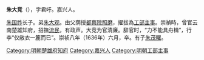 {{Unreferenced|time=2012-03-08T15:11:38+00:00 }} 
'''朱大竞'''（{{bd|？||1636年||Zhu}}），字君吁。嘉兴人。

[[朱国祚|朱国祚]]长子。弟[[朱大观|朱大观]]。由父荫授[[都察院|都察院]][[照磨|照磨]]，擢拔為[[工部|工部]][[主事|主事]]。崇禎時，曾官云南楚雄知府，招撫[[流民|流民]]，有政声。大竞为官清廉。辞官时，“力不能具舟楫”，行李“仅敝衣一簏而已”。崇祯八年（1636年）六月，卒。有子[[朱茂曙|朱茂曙]]。

{{明朝人物小作品}}
{{DEFAULTSORT:Z朱}}
[[Category:明朝楚雄府知府|Category:明朝楚雄府知府]]
[[Category:嘉兴人|Category:嘉兴人]]
[[Category:明朝工部主事|Category:明朝工部主事]]